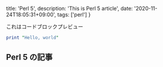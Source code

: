   title: 'Perl 5',
  description: 'This is Perl 5 article',
  date: '2020-11-24T18:05:31+09:00',
  tags: ['perl']
}

これはコードブロックプレビュー

```perl
print "Hello, world"
```


<!--more-->

## Perl 5 の記事

